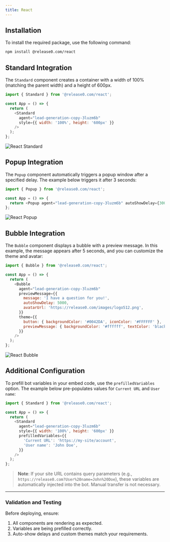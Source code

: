 ```yaml
---
title: React
---
```


## Installation

To install the required package, use the following command:

```bash
npm install @release0.com/react
```

## Standard Integration

The `Standard` component creates a container with a width of 100% (matching the parent width) and a height of 600px.

```javascript
import { Standard } from '@release0.com/react';

const App = () => {
  return (
    <Standard
      agent="lead-generation-copy-3luzm6b"
      style={{ width: '100%', height: '600px' }}
    />
  );
};
```
<Frame style={{ maxWidth: '400px' }}>
  <img src="/images/integrations/react-standard.png" alt="React Standard" />
</Frame>

## Popup Integration

The `Popup` component automatically triggers a popup window after a specified delay. The example below triggers it after 3 seconds:

```javascript
import { Popup } from '@release0.com/react';

const App = () => {
  return <Popup agent="lead-generation-copy-3luzm6b" autoShowDelay={3000} />;
};
```

<Frame style={{ maxWidth: '400px' }}>
  <img src="/images/integrations/react-popup.png" alt="React Popup" />
</Frame>

## Bubble Integration

The `Bubble` component displays a bubble with a preview message. In this example, the message appears after 5 seconds, and you can customize the theme and avatar:

```javascript
import { Bubble } from '@release0.com/react';

const App = () => {
  return (
    <Bubble
      agent="lead-generation-copy-3luzm6b"
      previewMessage={{
        message: 'I have a question for you!',
        autoShowDelay: 5000,
        avatarUrl: 'https://release0.com/images/logo512.png',
      }}
      theme={{
        button: { backgroundColor: '#0042DA', iconColor: '#FFFFFF' },
        previewMessage: { backgroundColor: '#ffffff', textColor: 'black' },
      }}
    />
  );
};
```

<Frame style={{ maxWidth: '400px' }}>
  <img src="/images/integrations/react-bubble.png" alt="React Bubble" />
</Frame>

## Additional Configuration

To prefill bot variables in your embed code, use the `prefilledVariables` option. The example below pre-populates values for `Current URL` and `User name`:

```javascript
import { Standard } from '@release0.com/react';

const App = () => {
  return (
    <Standard
      agent="lead-generation-copy-3luzm6b"
      style={{ width: '100%', height: '600px' }}
      prefilledVariables={{
        'Current URL': 'https://my-site/account',
        'User name': 'John Doe',
      }}
    />
  );
};
```

> **Note**: If your site URL contains query parameters (e.g., `https://release0.com?User%20name=John%20Doe`), these variables are automatically injected into the bot. Manual transfer is not necessary.

---

### Validation and Testing

Before deploying, ensure:
1. All components are rendering as expected.
2. Variables are being prefilled correctly.
3. Auto-show delays and custom themes match your requirements.